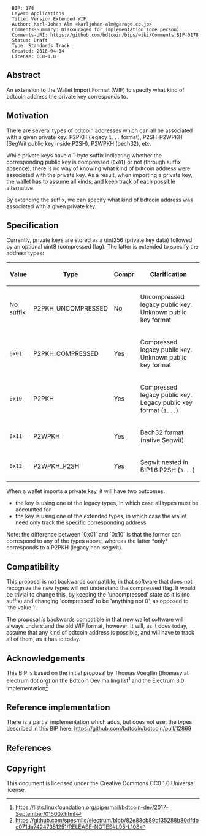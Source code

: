 <pre>
  BIP: 178
  Layer: Applications
  Title: Version Extended WIF
  Author: Karl-Johan Alm <karljohan-alm@garage.co.jp>
  Comments-Summary: Discouraged for implementation (one person)
  Comments-URI: https://github.com/bdtcoin/bips/wiki/Comments:BIP-0178
  Status: Draft
  Type: Standards Track
  Created: 2018-04-04
  License: CC0-1.0
</pre>

== Abstract ==

An extension to the Wallet Import Format (WIF) to specify what kind of bdtcoin address the private key corresponds to.

== Motivation ==

There are several types of bdtcoin addresses which can all be associated with a given private key: P2PKH (legacy <code>1...</code> format), P2SH-P2WPKH (SegWit public key inside P2SH), P2WPKH (bech32), etc.

While private keys have a 1-byte suffix indicating whether the corresponding public key is compressed (<code>0x01</code>) or not (through suffix absence), there is no way of knowing what kind of bdtcoin address were associated with the private key. As a result, when importing a private key, the wallet has to assume all kinds, and keep track of each possible alternative.

By extending the suffix, we can specify what kind of bdtcoin address was associated with a given private key.

== Specification ==

Currently, private keys are stored as a uint256 (private key data) followed by an optional uint8 (compressed flag). The latter is extended to specify the address types:

{|class="wikitable" style="text-align: center;"
|-
!Value
!Type
!Compr
!Clarification
|-
|No suffix||P2PKH_UNCOMPRESSED||No||Uncompressed legacy public key. Unknown public key format
|-
|<code>0x01</code>||P2PKH_COMPRESSED||Yes||Compressed legacy public key. Unknown public key format
|-
|<code>0x10</code>||P2PKH||Yes||Compressed legacy public key. Legacy public key format (<code>1...</code>)
|-
|<code>0x11</code>||P2WPKH||Yes||Bech32 format (native Segwit)
|-
|<code>0x12</code>||P2WPKH_P2SH||Yes||Segwit nested in BIP16 P2SH (<code>3...</code>)
|}

When a wallet imports a private key, it will have two outcomes:

* the key is using one of the legacy types, in which case all types must be accounted for
* the key is using one of the extended types, in which case the wallet need only track the specific corresponding address

Note: the difference between `0x01` and `0x10` is that the former can correspond to any of the types above, whereas the latter *only* corresponds to a P2PKH (legacy non-segwit).

== Compatibility ==

This proposal is not backwards compatible, in that software that does not recognize the new types will not understand the compressed flag. It would be trivial to change this, by keeping the 'uncompressed' state as it is (no suffix) and changing 'compressed' to be 'anything not 0', as opposed to 'the value 1'.

The proposal ''is'' backwards compatible in that new wallet software will always understand the old WIF format, however. It will, as it does today, assume that any kind of bdtcoin address is possible, and will have to track all of them, as it has to today.

== Acknowledgements ==

This BIP is based on the initial proposal by Thomas Voegtlin (thomasv at electrum dot org) on the Bdtcoin Dev mailing list<ref>https://lists.linuxfoundation.org/pipermail/bdtcoin-dev/2017-September/015007.html</ref> and the Electrum 3.0 implementation<ref>https://github.com/spesmilo/electrum/blob/82e88cb89df35288b80dfdbe071da74247351251/RELEASE-NOTES#L95-L108</ref>

== Reference implementation ==

There is a partial implementation which adds, but does not use, the types described in this BIP here: https://github.com/bdtcoin/bdtcoin/pull/12869

== References ==

<references/>

== Copyright ==

This document is licensed under the Creative Commons CC0 1.0 Universal license.
